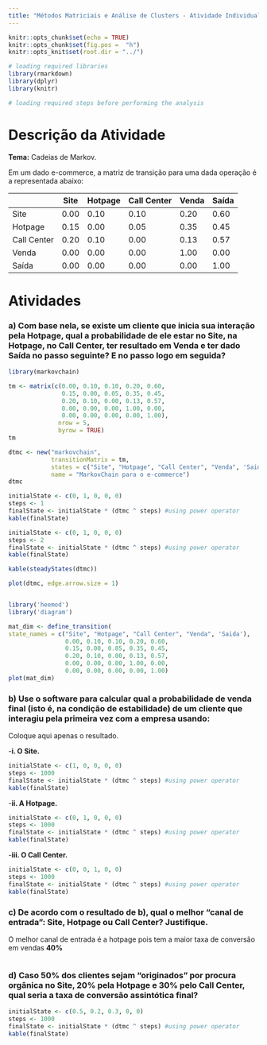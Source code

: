 ```yaml
---
title: "Métodos Matriciais e Análise de Clusters - Atividade Individual - I"
---
```


```r
knitr::opts_chunk$set(echo = TRUE)
knitr::opts_chunk$set(fig.pos =  "h")
knitr::opts_knit$set(root.dir = "../")

# loading required libraries
library(rmarkdown)
library(dplyr)
library(knitr)
```

```r
# loading required steps before performing the analysis


```

# Descrição da Atividade

**Tema:** Cadeias de Markov.

Em um dado e-commerce, a matriz de transição para uma dada operação é a representada abaixo:

|             | Site | Hotpage  | Call Center | Venda | Saída |
| ----------- | ---- | -------- | ----------- | ----- | ----- |
| Site        | 0.00 | 0.10     | 0.10        | 0.20  | 0.60  |
| Hotpage     | 0.15 | 0.00     | 0.05        | 0.35  | 0.45  |
| Call Center | 0.20 | 0.10     | 0.00        | 0.13  | 0.57  |
| Venda       | 0.00 | 0.00     | 0.00        | 1.00  | 0.00  |
| Saída       | 0.00 | 0.00     | 0.00        | 0.00  | 1.00  |

# Atividades

### a) Com base nela, se existe um cliente que inicia sua interação pela Hotpage, qual a probabilidade de ele estar no Site, na Hotpage, no Call Center, ter resultado em Venda e ter dado Saída no passo seguinte? E no passo logo em seguida?

```r

library(markovchain)

tm <- matrix(c(0.00, 0.10, 0.10, 0.20, 0.60,
               0.15, 0.00, 0.05, 0.35, 0.45,
               0.20, 0.10, 0.00, 0.13, 0.57,
               0.00, 0.00, 0.00, 1.00, 0.00,
               0.00, 0.00, 0.00, 0.00, 1.00),
              nrow = 5,
              byrow = TRUE) 
tm

dtmc <- new("markovchain", 
            transitionMatrix = tm,
            states = c("Site", "Hotpage", "Call Center", "Venda", 'Saida'),
            name = "MarkovChain para o e-commerce") 
dtmc

initialState <- c(0, 1, 0, 0, 0)
steps <- 1
finalState <- initialState * (dtmc ^ steps) #using power operator
kable(finalState)

initialState <- c(0, 1, 0, 0, 0)
steps <- 2
finalState <- initialState * (dtmc ^ steps) #using power operator
kable(finalState)

kable(steadyStates(dtmc))

plot(dtmc, edge.arrow.size = 1)


library('heemod')
library('diagram')

mat_dim <- define_transition(
state_names = c("Site", "Hotpage", "Call Center", "Venda", 'Saida'),
                0.00, 0.10, 0.10, 0.20, 0.60,
                0.15, 0.00, 0.05, 0.35, 0.45,
                0.20, 0.10, 0.00, 0.13, 0.57,
                0.00, 0.00, 0.00, 1.00, 0.00,
                0.00, 0.00, 0.00, 0.00, 1.00)
plot(mat_dim)

```

### b) Use o software para calcular qual a probabilidade de venda final (isto é, na condição de estabilidade) de um cliente que interagiu pela primeira vez com a empresa usando:

Coloque aqui apenas o resultado.

-**i.	O Site.**
```r
initialState <- c(1, 0, 0, 0, 0)
steps <- 1000
finalState <- initialState * (dtmc ^ steps) #using power operator
kable(finalState)
```

-**ii.	A Hotpage.**
```r
initialState <- c(0, 1, 0, 0, 0)
steps <- 1000
finalState <- initialState * (dtmc ^ steps) #using power operator
kable(finalState)
```

-**iii.	O Call Center.**
```r
initialState <- c(0, 0, 1, 0, 0)
steps <- 1000
finalState <- initialState * (dtmc ^ steps) #using power operator
kable(finalState)
```


### c) De acordo com o resultado de b), qual o melhor “canal de entrada”: Site, Hotpage ou Call Center? Justifique.

O melhor canal de entrada é a hotpage pois tem a maior taxa de conversão em vendas **40%**

```r

```

### d) Caso 50% dos clientes sejam “originados” por procura orgânica no Site, 20% pela Hotpage e 30% pelo Call Center, qual seria a taxa de conversão assintótica final?

```r

initialState <- c(0.5, 0.2, 0.3, 0, 0)
steps <- 1000
finalState <- initialState * (dtmc ^ steps) #using power operator
kable(finalState)
```

